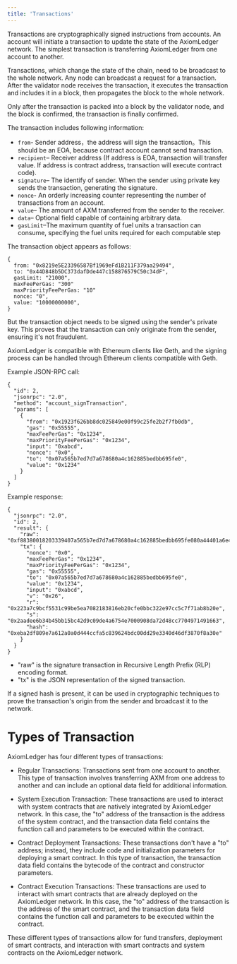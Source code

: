 ```yaml
---
title: 'Transactions'
---
```


Transactions are cryptographically signed instructions from accounts. An account will initiate a transaction to update the state of the AxiomLedger network. The simplest transaction is transferring AxiomLedger from one account to another.

Transactions, which change the state of the chain, need to be broadcast to the whole network. Any node can broadcast a request for a transaction. After the validator node receives the transaction, it executes the transaction and includes it in a block, then propagates the block to the whole network.

Only after the transaction is packed into a block by the validator node, and the block is confirmed, the transaction is finally confirmed.

The transaction includes following information:

- `from`- Sender address，the address will sign the transaction。This should be an EOA, because contract account cannot send transaction.
- `recipient`– Receiver address (If address is EOA, transaction will transfer value. If address is contract address, transaction will execute contract code).
- `signature`– The identify of sender. When the sender using private key sends the transaction, generating the signature.
- `nonce`- An orderly increasing counter representing the number of transactions from an account.
- `value`– The amount of AXM transferred from the sender to the receiver.
- `data`– Optional field capable of containing arbitrary data.
- `gasLimit`–The maximum quantity of fuel units a transaction can consume, specifying the fuel units required for each computable step

The transaction object appears as follows:

```
{
  from: "0x8219e5E23396587Bf1969eFd1B211F379aa29494",
  to: "0x44D848b5DC373dafDde447c158876579C50c34dF",
  gasLimit: "21000",
  maxFeePerGas: "300"
  maxPriorityFeePerGas: "10"
  nonce: "0",
  value: "10000000000",
}
```

But the transaction object needs to be signed using the sender's private key. This proves that the transaction can only originate from the sender, ensuring it's not fraudulent.

AxiomLedger is compatible with Ethereum clients like Geth, and the signing process can be handled through Ethereum clients compatible with Geth.

Example JSON-RPC call:
```
{
  "id": 2,
  "jsonrpc": "2.0",
  "method": "account_signTransaction",
  "params": [
    {
      "from": "0x1923f626bb8dc025849e00f99c25fe2b2f7fb0db",
      "gas": "0x55555",
      "maxFeePerGas": "0x1234",
      "maxPriorityFeePerGas": "0x1234",
      "input": "0xabcd",
      "nonce": "0x0",
      "to": "0x07a565b7ed7d7a678680a4c162885bedbb695fe0",
      "value": "0x1234"
    }
  ]
}
```
Example response:
```
{
  "jsonrpc": "2.0",
  "id": 2,
  "result": {
    "raw": "0xf88380018203339407a565b7ed7d7a678680a4c162885bedbb695fe080a44401a6e4000000000000000000000000000000000000000000000000000000000000001226a0223a7c9bcf5531c99be5ea7082183816eb20cfe0bbc322e97cc5c7f71ab8b20ea02aadee6b34b45bb15bc42d9c09de4a6754e7000908da72d48cc7704971491663",
    "tx": {
      "nonce": "0x0",
      "maxFeePerGas": "0x1234",
      "maxPriorityFeePerGas": "0x1234",
      "gas": "0x55555",
      "to": "0x07a565b7ed7d7a678680a4c162885bedbb695fe0",
      "value": "0x1234",
      "input": "0xabcd",
      "v": "0x26",
      "r": "0x223a7c9bcf5531c99be5ea7082183816eb20cfe0bbc322e97cc5c7f71ab8b20e",
      "s": "0x2aadee6b34b45bb15bc42d9c09de4a6754e7000908da72d48cc7704971491663",
      "hash": "0xeba2df809e7a612a0a0d444ccfa5c839624bdc00dd29e3340d46df3870f8a30e"
    }
  }
}
```

- "raw" is the signature transaction in Recursive Length Prefix (RLP) encoding format.
- "tx" is the JSON representation of the signed transaction.

If a signed hash is present, it can be used in cryptographic techniques to prove the transaction's origin from the sender and broadcast it to the network.

# Types of Transaction

AxiomLedger has four different types of transactions:

- Regular Transactions: Transactions sent from one account to another. This type of transaction involves transferring AXM from one address to another and can include an optional data field for additional information.

- System Execution Transaction: These transactions are used to interact with system contracts that are natively integrated by AxiomLedger network. In this case, the "to" address of the transaction is the address of the system contract, and the transaction data field contains the function call and parameters to be executed within the contract.

- Contract Deployment Transactions: These transactions don't have a "to" address; instead, they include code and initialization parameters for deploying a smart contract. In this type of transaction, the transaction data field contains the bytecode of the contract and constructor parameters.

- Contract Execution Transactions: These transactions are used to interact with smart contracts that are already deployed on the AxiomLedger network. In this case, the "to" address of the transaction is the address of the smart contract, and the transaction data field contains the function call and parameters to be executed within the contract.

These different types of transactions allow for fund transfers, deployment of smart contracts, and interaction with smart contracts and system contracts on the AxiomLedger network.








